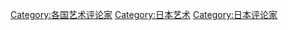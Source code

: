 [[Category:各国艺术评论家|Category:各国艺术评论家]]
[[Category:日本艺术|Category:日本艺术]]
[[Category:日本评论家|Category:日本评论家]]